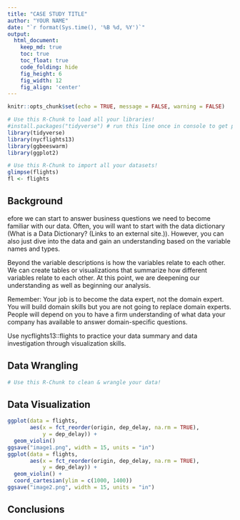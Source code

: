 ```yaml
---
title: "CASE STUDY TITLE"
author: "YOUR NAME"
date: "`r format(Sys.time(), '%B %d, %Y')`"
output:
  html_document:  
    keep_md: true
    toc: true
    toc_float: true
    code_folding: hide
    fig_height: 6
    fig_width: 12
    fig_align: 'center'
---
```


```r
knitr::opts_chunk$set(echo = TRUE, message = FALSE, warning = FALSE)
```

```r
# Use this R-Chunk to load all your libraries!
#install.packages("tidyverse") # run this line once in console to get package
library(tidyverse)
library(nycflights13)
library(ggbeeswarm)
library(ggplot2)

```

```r
# Use this R-Chunk to import all your datasets!
glimpse(flights)
fl <- flights

```

## Background

efore we can start to answer business questions we need to become familiar with our data. Often, you will want to start with the data dictionary (What is a Data Dictionary? (Links to an external site.)). However, you can also just dive into the data and gain an understanding based on the variable names and types.

Beyond the variable descriptions is how the variables relate to each other. We can create tables or visualizations that summarize how different variables relate to each other. At this point, we are deepening our understanding as well as beginning our analysis.

Remember: Your job is to become the data expert, not the domain expert.  You will build domain skills but you are not going to replace domain experts. People will depend on you to have a firm understanding of what data your company has available to answer domain-specific questions.

Use nycflights13::flights  to practice your data summary and data investigation through visualization skills.

## Data Wrangling

```r
# Use this R-Chunk to clean & wrangle your data!

```

## Data Visualization

```r
ggplot(data = flights,
       aes(x = fct_reorder(origin, dep_delay, na.rm = TRUE),
           y = dep_delay)) +
  geom_violin()
ggsave("image1.png", width = 15, units = "in")
ggplot(data = flights,
       aes(x = fct_reorder(origin, dep_delay, na.rm = TRUE),
           y = dep_delay)) +
  geom_violin() +
  coord_cartesian(ylim = c(1000, 1400))
ggsave("image2.png", width = 15, units = "in")
```

## Conclusions
